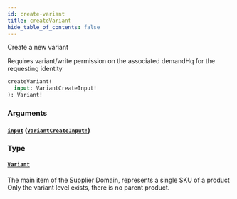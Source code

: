 ```yaml
---
id: create-variant
title: createVariant
hide_table_of_contents: false
---
```



Create a new variant
            
Requires variant/write permission on the associated demandHq for the requesting identity

```graphql
createVariant(
  input: VariantCreateInput!
): Variant!
```


### Arguments

#### [`input`](#) ([`VariantCreateInput!`](/demand/api/graphql-admin/reference/inputs/variant-create-input))




### Type

#### [`Variant`](/demand/api/graphql-admin/reference/objects/variant)

The main item of the Supplier Domain, represents a single SKU of a product
Only the variant level exists, there is no parent product.




